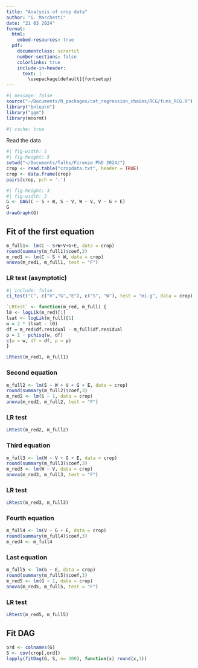 ```yaml
---
title: "Analysis of crop data"
author: "G. Marchetti"
date: "21 03 2024"
format: 
  html:
    embed-resources: true
  pdf:
    documentclass: scrartcl
    number-sections: false
    colorlinks: true
    include-in-header: 
      text: | 
        \usepackage[default]{fontsetup} 
---
```


```{=tex}
\DeclareMathAlphabet{\mathcal}{OMS}{cmsy}{m}{n}
\setmathfont{NewCMMath-Regular.otf}
\newcommand{\ci}{\hspace{0.1em}\perp\hspace{-0.95em}\perp\, }
\renewcommand{\b}[1]{\boldsymbol{#1}}
```
```r
#| message: false
source("~/Documents/R_packages/cat_regression_chains/RCG/funs_RCG.R")
library("bnlearn") 
library("ggm")
library(mnormt)
```

```r
#| cache: true
```

Read the data

```r
#| fig-width: 5
#| fig-height: 5
setwd("~/Documents/Talks/Firenze PhD 2024/")
crop <- read.table("cropdata.txt", header = TRUE)
crop <- data.frame(crop)
pairs(crop, pch = '.')
```


```r
#| fig-height: 3
#| fig-width: 3
G <- DAG(C ~ S + W, S ~ V, W ~ V, V ~ G + E)
G
drawGraph(G)
```


## Fit of the first equation

```r
m_full1<- lm(C ~ S+W+V+G+E, data = crop)
round(summary(m_full1)$coef,3)
m_red1 <- lm(C ~ S + W, data = crop)
anova(m_red1, m_full1, test = "F")
```


### LR test (asymptotic)     

```r
#| include: false
ci_test("C", c("V","G","E"), c("S", "W"), test = "mi-g", data = crop)
```

```r
`LRtest` <- function(m_red, m_full) {
l0 <- logLik(m_red)[1]
lsat <- logLik(m_full)[1]
w = 2 * (lsat - l0)
df = m_red$df.residual - m_full$df.residual
p = 1 - pchisq(w, df)
c(w = w, df = df, p = p)
}
```

```r
LRtest(m_red1, m_full1)
```
### Second equation

```r
m_full2 <- lm(S ~ W + V + G + E, data = crop)
round(summary(m_full2)$coef,3)
m_red2 <- lm(S ~ 1, data = crop)
anova(m_red2, m_full2, test = "F")
```

### LR test

```r
LRtest(m_red2, m_full2)
```

### Third equation

```r
m_full3 <- lm(W ~ V + G + E, data = crop)
round(summary(m_full3)$coef,3)
m_red3 <- lm(W ~ V, data = crop)
anova(m_red3, m_full3, test = "F")
```
### LR test

```r
LRtest(m_red3, m_full3)
```

### Fourth equation 

```r
m_full4 <- lm(V ~ G + E, data = crop)
round(summary(m_full4)$coef,3)
m_red4 <- m_full4
```

### Last equation 
```r
m_full5 <- lm(G ~ E, data = crop)
round(summary(m_full5)$coef,3)
m_red5 <- lm(G ~ 1, data = crop)
anova(m_red5, m_full5, test = "F")
```


### LR test

```r
LRtest(m_red5, m_full5)
```


## Fit DAG
```r
ord <- colnames(G)
S <- cov(crop[,ord])
lapply(fitDag(G, S, n= 200), function(x) round(x,3))
```
